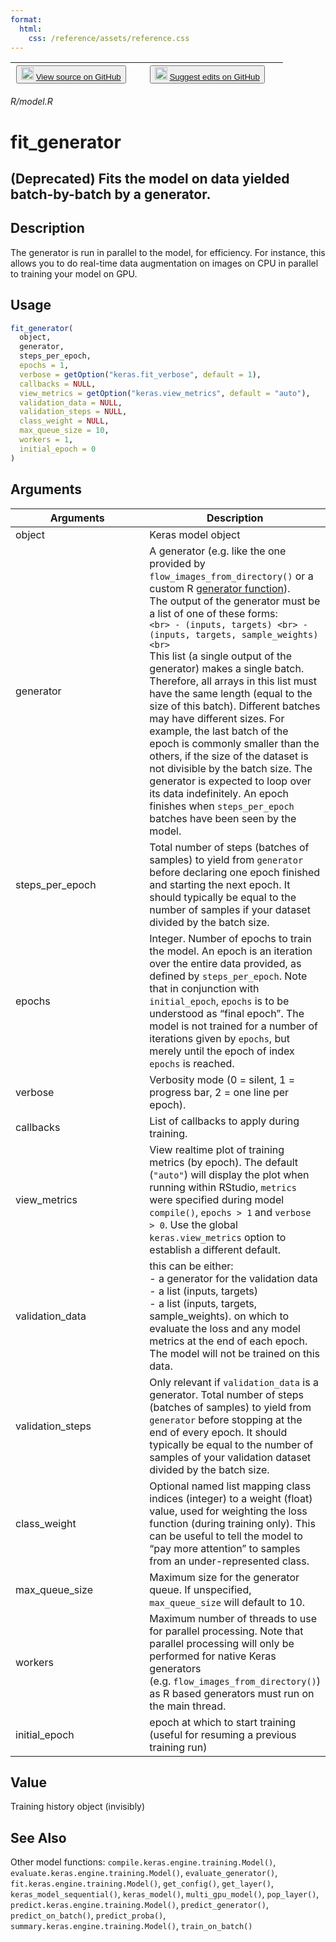 ```yaml
---
format:
  html:
    css: /reference/assets/reference.css
---
```


| <button class="button"> ![](/reference/assets/GitHub-Mark-32px.png){width="20"} [View source on GitHub](https://github.com/rstudio/keras//blob/main/R/model.R) </button> | <button class="button"> ![](/reference/assets/GitHub-Mark-32px.png){width="20"} [Suggest edits on GitHub](https://github.com/rstudio/keras//edit/main/R/model.R) </button> |
|:------------------------------:|:--------------------------------------:|

*R/model.R*

# fit_generator

## (Deprecated) Fits the model on data yielded batch-by-batch by a generator.

## Description
The generator is run in parallel to the model, for efficiency. For instance, this allows you to do real-time data augmentation on images on CPU in parallel to training your model on GPU. 


## Usage
```r
fit_generator( 
  object, 
  generator, 
  steps_per_epoch, 
  epochs = 1, 
  verbose = getOption("keras.fit_verbose", default = 1), 
  callbacks = NULL, 
  view_metrics = getOption("keras.view_metrics", default = "auto"), 
  validation_data = NULL, 
  validation_steps = NULL, 
  class_weight = NULL, 
  max_queue_size = 10, 
  workers = 1, 
  initial_epoch = 0 
) 
```

## Arguments
|Arguments|Description|
|---|---|
| object | Keras model object |
| generator | A generator (e.g. like the one provided by `flow_images_from_directory()` or a custom R [generator function](https://rstudio.github.io/reticulate/articles/calling_python.html#generators-1)). <br>The output of the generator must be a list of one of these forms: <br>```<br> - (inputs, targets) <br> - (inputs, targets, sample_weights) <br>```<br>This list (a single output of the generator) makes a single batch. Therefore, all arrays in this list must have the same length (equal to the size of this batch). Different batches may have different sizes. For example, the last batch of the epoch is commonly smaller than the others, if the size of the dataset is not divisible by the batch size. The generator is expected to loop over its data indefinitely. An epoch finishes when `steps_per_epoch` batches have been seen by the model. |
| steps_per_epoch | Total number of steps (batches of samples) to yield from `generator` before declaring one epoch finished and starting the next epoch. It should typically be equal to the number of samples if your dataset divided by the batch size. |
| epochs | Integer. Number of epochs to train the model. An epoch is an iteration over the entire data provided, as defined by `steps_per_epoch`. Note that in conjunction with `initial_epoch`, `epochs` is to be understood as "final epoch". The model is not trained for a number of iterations given by `epochs`, but merely until the epoch of index `epochs` is reached. |
| verbose | Verbosity mode (0 = silent, 1 = progress bar, 2 = one line per epoch). |
| callbacks | List of callbacks to apply during training. |
| view_metrics | View realtime plot of training metrics (by epoch). The default (`"auto"`) will display the plot when running within RStudio, `metrics` were specified during model `compile()`, `epochs > 1` and `verbose > 0`. Use the global `keras.view_metrics` option to establish a different default. |
| validation_data | this can be either: <br>- a generator for the validation data <br>- a list (inputs, targets) <br>- a list (inputs, targets, sample_weights). on which to evaluate the loss and any model metrics at the end of each epoch. The model will not be trained on this data.  |
| validation_steps | Only relevant if `validation_data` is a generator. Total number of steps (batches of samples) to yield from `generator` before stopping at the end of every epoch. It should typically be equal to the number of samples of your validation dataset divided by the batch size. |
| class_weight | Optional named list mapping class indices (integer) to a weight (float) value, used for weighting the loss function (during training only). This can be useful to tell the model to "pay more attention" to samples from an under-represented class. |
| max_queue_size | Maximum size for the generator queue. If unspecified, `max_queue_size` will default to 10. |
| workers | Maximum number of threads to use for parallel processing. Note that parallel processing will only be performed for native Keras generators (e.g. `flow_images_from_directory()`) as R based generators must run on the main thread. |
| initial_epoch | epoch at which to start training (useful for resuming a previous training run) |



## Value
Training history object (invisibly) 



## See Also
Other model functions:  `compile.keras.engine.training.Model()`, `evaluate.keras.engine.training.Model()`, `evaluate_generator()`, `fit.keras.engine.training.Model()`, `get_config()`, `get_layer()`, `keras_model_sequential()`, `keras_model()`, `multi_gpu_model()`, `pop_layer()`, `predict.keras.engine.training.Model()`, `predict_generator()`, `predict_on_batch()`, `predict_proba()`, `summary.keras.engine.training.Model()`, `train_on_batch()`

